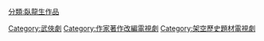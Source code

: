 [[分類:臥龍生作品|分類:臥龍生作品]]
[[Category:武俠劇|Category:武俠劇]]
[[Category:作家著作改編電視劇|Category:作家著作改編電視劇]]
[[Category:架空歷史題材電視劇|Category:架空歷史題材電視劇]]